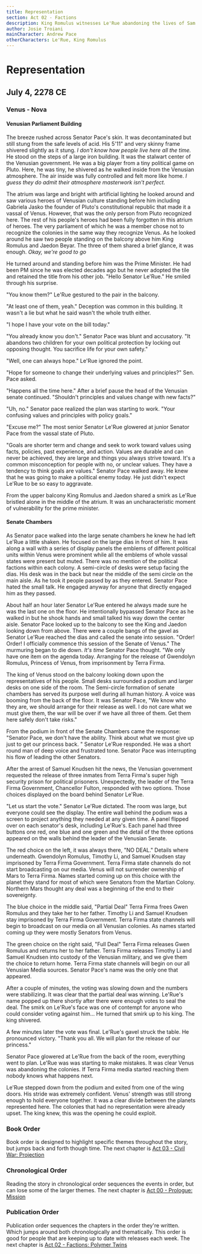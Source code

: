 ```yaml
---
title: Representation
section: Act 02 - Factions
description: King Romulus witnesses Le'Rue abandoning the lives of Sam and Tim to save the king's daughter when he could have saved all three.
author: Josie Troiani
mainCharacter: Andrew Pace
otherCharacters: Le'Rue, King Romulus
---
```

# Representation

## July 4, 2278 CE

### Venus - Nova

#### Venusian Parliament Building

The breeze rushed across Senator Pace's skin. It was decontaminated but still stung from the safe levels of acid. His 5'11" and very skinny frame shivered slightly as it stung. *I don't know how people live here all the time.* He stood on the steps of a large iron building. It was the stalwart center of the Venusian government. He was a big player from a tiny political game on Pluto. Here, he was tiny, he shivered as he walked inside from the Venusian atmosphere. The air inside was fully controlled and felt more like home. *I guess they do admit their atmosphere masterwork isn't perfect.*

The atrium was large and bright with artificial lighting he looked around and saw various heroes of Venusian culture standing before him including Gabriela Jasko the founder of Pluto's constitutional republic that made it a vassal of Venus. However, that was the only person from Pluto recognized here. The rest of his people's heroes had been fully forgotten in this atrium of heroes. The very parliament of which he was a member chose not to recognize the colonies in the same way they recognize Venus. As he looked around he saw two people standing on the balcony above him King Romulus and Jaedon Beyar. The three of them shared a brief glance, it was enough. *Okay, we're good to go*

He turned around and standing before him was the Prime Minister. He had been PM since he was elected decades ago but he never adopted the tile and retained the title from his other job. "Hello Senator Le'Rue." He smiled through his surprise.

"You know them?" Le'Rue gestured to the pair in the balcony.

"At least one of them, yeah." Deception was common in this building. It wasn't a lie but what he said wasn't the whole truth either.

"I hope I have your vote on the bill today."

"You already know you don't." Senator Pace was blunt and accusatory. "It abandons two children for your own political protection by locking out opposing thought. You sacrifice life for your own safety."

"Well, one can always hope." Le'Rue ignored the point.

"Hope for someone to change their underlying values and principles?" Sen. Pace asked.

"Happens all the time here." After a brief pause the head of the Venusian senate continued. "Shouldn't principles and values change with new facts?"

"Uh, no." Senator pace realized the plan was starting to work. "Your confusing values and principles with policy goals."

"Excuse me?" The most senior Senator Le'Rue glowered at junior Senator Pace from the vassal state of Pluto.

"Goals are shorter term and change and seek to work toward values using facts, policies, past experience, and action. Values are durable and can never be achieved, they are large and things you always strive toward. It's a common misconception for people with no, or unclear values. They have a tendency to think goals are values." Senator Pace walked away. He knew that he was going to make a political enemy today. He just didn't expect Le'Rue to be so easy to aggravate.

From the upper balcony King Romulus and Jaedon shared a smirk as Le'Rue bristled alone in the middle of the atrium. It was an uncharacteristic moment of vulnerability for the prime minister.

#### Senate Chambers

As Senator pace walked into the large senate chambers he knew he had left Le'Rue a little shaken. He focused on the large dias in front of him. It was along a wall with a series of display panels the emblems of different political units within Venus were prominent while all the emblems of whole vassal states were present but muted. There was no mention of the political factions within each colony. A semi-circle of desks were setup facing the dias. His desk was in the back but near the middle of the semi circle on the main aisle. As he took it people passed by as they entered. Senator Pace hated the small talk. He engaged anyway for anyone that directly engaged him as they passed.

About half an hour later Senator Le'Rue entered he always made sure he was the last one on the floor. He intentionally bypassed Senator Pace as he walked in but he shook hands and small talked his way down the center aisle. Senator Pace looked up to the balcony to see the King and Jaedon looking down from above. There were a couple bangs of the gavel as Senator Le'Rue reached the dias and called the senate into session. "Order! Order! I officially commence this session of the Senate of Venus." The murmuring began to die down. *It's time* Senator Pace thought. "We only have one item on the agenda today. Arranging for the release of Gwendolyn Romulus, Princess of Venus, from imprisonment by Terra Firma.

The king of Venus stood on the balcony looking down upon the representatives of his people. Small desks surrounded a podium and larger desks on one side of the room. The Semi-circle formation of senate chambers has served its purpose well during all human history. A voice was booming from the back of the floor. It was Senator Pace, "We know who they are, we should arrange for their release as well. I do not care what we must give them, the war will be over if we have all three of them. Get them here safely don't take risks."

From the podium in front of the Senate Chambers came the response: "Senator Pace, we don't have the ability. Think about what we must give up just to get our princess back. " Senator Le'Rue responded. He was a short round man of deep voice and frustrated tone. Senator Pace was interrupting his flow of leading the other Senators.

After the arrest of Samuel Knudsen hit the news, the Venusian government requested the release of three inmates from Terra Firma's super high security prison for political prisoners. Unexpectedly, the leader of the Terra Firma Government, Chancellor Fulton, responded with two options. Those choices displayed on the board behind Senator Le'Rue.

"Let us start the vote." Senator Le'Rue dictated. The room was large, but everyone could see the display. The entire wall behind the podium was a screen to project anything they needed at any given time. A panel flipped over on each senator's desk, including Le'Rue's. Each panel had three buttons one red, one blue and one green and the detail of the three options appeared on the walls behind the leader of the Venusian Senate.

The red choice on the left, it was always there, "NO DEAL." Details where underneath. Gwendolyn Romulus, Timothy Li, and Samuel Knudsen stay imprisoned by Terra Firma Government. Terra Firma state channels do not start broadcasting on our media. Venus will not surrender ownership of Mars to Terra Firma. Names started coming up on this choice with the planet they stand for most of which were Senators from the Martian Colony. Northern Mars thought any deal was a beginning of the end to their sovereignty.

The blue choice in the middle said, "Partial Deal" Terra Firma frees Gwen Romulus and they take her to her father. Timothy Li and Samuel Knudsen stay imprisoned by Terra Firma Government. Terra Firma state channels will begin to broadcast on our media on all Venusian colonies. As names started coming up they were mostly Senators from Venus.

The green choice on the right said, "Full Deal" Terra Firma releases Gwen Romulus and returns her to her father. Terra Firma releases Timothy Li and Samuel Knudsen into custody of the Venusian military, and we give them the choice to return home. Terra Firma state channels will begin on our all Venusian Media sources. Senator Pace's name was the only one that appeared.

After a couple of minutes, the voting was slowing down and the numbers were stabilizing. It was clear that the partial deal was winning. Le'Rue's name popped up there shortly after there were enough votes to seal the deal. The smirk on Le'Rue's face was one of contempt for anyone who could consider voting against him... He turned that smirk up to his king. The king shivered.

A few minutes later the vote was final. Le'Rue's gavel struck the table. He pronounced victory. "Thank you all. We will plan for the release of our princess."

Senator Pace glowered at Le'Rue from the back of the room, everything went to plan. Le'Rue was was starting to make mistakes. It was clear Venus was abandoning the colonies. If Terra Firma media started reaching them nobody knows what happens next.

Le'Rue stepped down from the podium and exited from one of the wing doors. His stride was extremely confident. Venus' strength was still strong enough to hold everyone together. It was a clear divide between the planets represented here. The colonies that had no representation were already upset. The king knew, this was the opening he could exploit.


### Book Order

Book order is designed to highlight specific themes throughout the story, but jumps back and forth though time.
<Callout type="info" emoji="️📖">
    The next chapter is [Act 03 - Civil War: Projection](./projection.mdx)
</Callout>

### Chronological Order

Reading the story in chronological order sequences the events in order, but can lose some of the larger themes.
<Callout type="info" emoji="️🕰️">
    The next chapter is [Act 00 - Prologue: Mission](../prologue/mission.mdx)
</Callout>

### Publication Order

Publication order sequences the chapters in the order they're written. Which jumps around both chronologically and thematically. This order is good for people that are keeping up to date with releases each week.
<Callout type="info" emoji="️✍️">
    The next chapter is [Act 02 - Factions: Polymer Twins](../factions/polymertwins.mdx)
</Callout>
